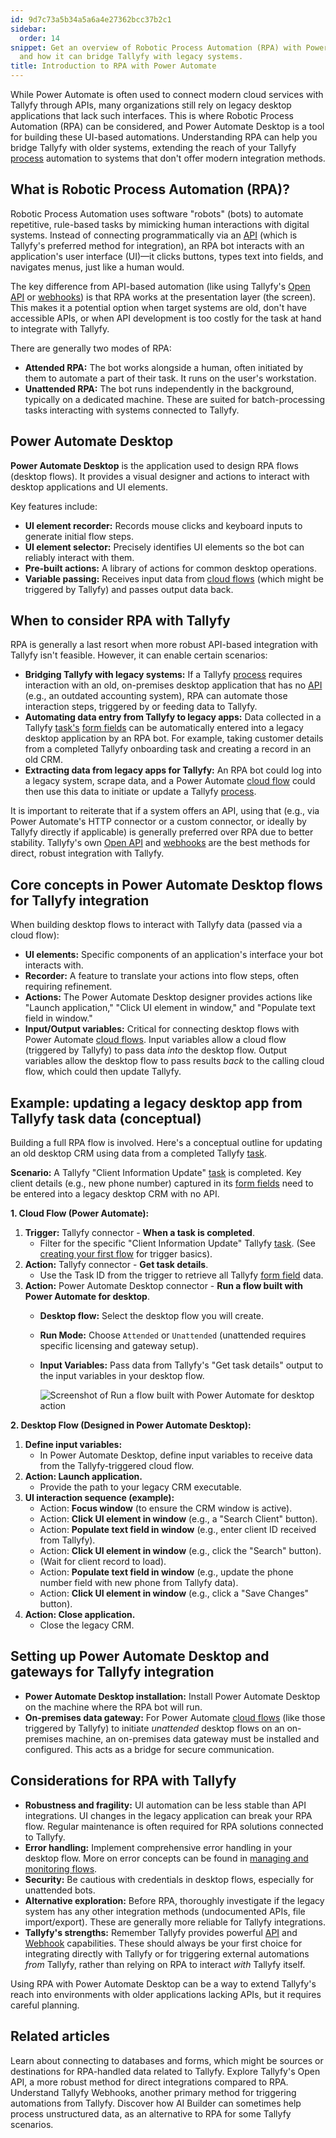 ```yaml
---
id: 9d7c73a5b34a5a6a4e27362bcc37b2c1
sidebar:
  order: 14
snippet: Get an overview of Robotic Process Automation (RPA) with Power Automate Desktop
  and how it can bridge Tallyfy with legacy systems.
title: Introduction to RPA with Power Automate
---
```


While Power Automate is often used to connect modern cloud services with Tallyfy through APIs, many organizations still rely on legacy desktop applications that lack such interfaces. This is where Robotic Process Automation (RPA) can be considered, and Power Automate Desktop is a tool for building these UI-based automations. Understanding RPA can help you bridge Tallyfy with older systems, extending the reach of your Tallyfy [process](/products/pro/tracking-and-tasks/processes/) automation to systems that don't offer modern integration methods.

## What is Robotic Process Automation (RPA)?

Robotic Process Automation uses software "robots" (bots) to automate repetitive, rule-based tasks by mimicking human interactions with digital systems. Instead of connecting programmatically via an [API](/products/pro/integrations/open-api/) (which is Tallyfy's preferred method for integration), an RPA bot interacts with an application's user interface (UI)—it clicks buttons, types text into fields, and navigates menus, just like a human would.

The key difference from API-based automation (like using Tallyfy's [Open API](/products/pro/integrations/open-api/) or [webhooks](/products/pro/integrations/webhooks/)) is that RPA works at the presentation layer (the screen). This makes it a potential option when target systems are old, don't have accessible APIs, or when API development is too costly for the task at hand to integrate with Tallyfy.

There are generally two modes of RPA:

*   **Attended RPA:** The bot works alongside a human, often initiated by them to automate a part of their task. It runs on the user's workstation.
*   **Unattended RPA:** The bot runs independently in the background, typically on a dedicated machine. These are suited for batch-processing tasks interacting with systems connected to Tallyfy.

## Power Automate Desktop

**Power Automate Desktop** is the application used to design RPA flows (desktop flows). It provides a visual designer and actions to interact with desktop applications and UI elements.

Key features include:

*   **UI element recorder:** Records mouse clicks and keyboard inputs to generate initial flow steps.
*   **UI element selector:** Precisely identifies UI elements so the bot can reliably interact with them.
*   **Pre-built actions:** A library of actions for common desktop operations.
*   **Variable passing:** Receives input data from [cloud flows](/products/pro/integrations/middleware/power-automate/understanding-power-automate-basics/) (which might be triggered by Tallyfy) and passes output data back.

## When to consider RPA with Tallyfy

RPA is generally a last resort when more robust API-based integration with Tallyfy isn't feasible. However, it can enable certain scenarios:

*   **Bridging Tallyfy with legacy systems:** If a Tallyfy [process](/products/pro/tracking-and-tasks/processes/) requires interaction with an old, on-premises desktop application that has no [API](/products/pro/integrations/open-api/) (e.g., an outdated accounting system), RPA can automate those interaction steps, triggered by or feeding data to Tallyfy.
*   **Automating data entry from Tallyfy to legacy apps:** Data collected in a Tallyfy [task's](/products/pro/tracking-and-tasks/tasks/) [form fields](/products/pro/tracking-and-tasks/tasks/what-are-form-fields-in-tallyfy/) can be automatically entered into a legacy desktop application by an RPA bot. For example, taking customer details from a completed Tallyfy onboarding task and creating a record in an old CRM.
*   **Extracting data from legacy apps for Tallyfy:** An RPA bot could log into a legacy system, scrape data, and a Power Automate [cloud flow](/products/pro/integrations/middleware/power-automate/understanding-power-automate-basics/) could then use this data to initiate or update a Tallyfy [process](/products/pro/tracking-and-tasks/processes/).

It is important to reiterate that if a system offers an API, using that (e.g., via Power Automate's HTTP connector or a custom connector, or ideally by Tallyfy directly if applicable) is generally preferred over RPA due to better stability. Tallyfy's own [Open API](/products/pro/integrations/open-api/) and [webhooks](/products/pro/integrations/webhooks/) are the best methods for direct, robust integration with Tallyfy.

## Core concepts in Power Automate Desktop flows for Tallyfy integration

When building desktop flows to interact with Tallyfy data (passed via a cloud flow):

*   **UI elements:** Specific components of an application's interface your bot interacts with.
*   **Recorder:** A feature to translate your actions into flow steps, often requiring refinement.
*   **Actions:** The Power Automate Desktop designer provides actions like "Launch application," "Click UI element in window," and "Populate text field in window."
*   **Input/Output variables:** Critical for connecting desktop flows with Power Automate [cloud flows](/products/pro/integrations/middleware/power-automate/understanding-power-automate-basics/). Input variables allow a cloud flow (triggered by Tallyfy) to pass data *into* the desktop flow. Output variables allow the desktop flow to pass results *back* to the calling cloud flow, which could then update Tallyfy.

## Example: updating a legacy desktop app from Tallyfy task data (conceptual)

Building a full RPA flow is involved. Here's a conceptual outline for updating an old desktop CRM using data from a completed Tallyfy [task](/products/pro/tracking-and-tasks/tasks/).

**Scenario:** A Tallyfy "Client Information Update" [task](/products/pro/tracking-and-tasks/tasks/) is completed. Key client details (e.g., new phone number) captured in its [form fields](/products/pro/tracking-and-tasks/tasks/what-are-form-fields-in-tallyfy/) need to be entered into a legacy desktop CRM with no API.

**1. Cloud Flow (Power Automate):**

<Steps>

1.  **Trigger:** Tallyfy connector - **When a task is completed**.
    *   Filter for the specific "Client Information Update" Tallyfy [task](/products/pro/tracking-and-tasks/tasks/). (See [creating your first flow](/products/pro/integrations/middleware/power-automate/creating-your-first-flow-in-power-automate/) for trigger basics).
2.  **Action:** Tallyfy connector - **Get task details**.
    *   Use the Task ID from the trigger to retrieve all Tallyfy [form field](/products/pro/tracking-and-tasks/tasks/what-are-form-fields-in-tallyfy/) data.
3.  **Action:** Power Automate Desktop connector - **Run a flow built with Power Automate for desktop**.
    *   **Desktop flow:** Select the desktop flow you will create.
    *   **Run Mode:** Choose `Attended` or `Unattended` (unattended requires specific licensing and gateway setup).
    *   **Input Variables:** Pass data from Tallyfy's "Get task details" output to the input variables in your desktop flow.

        ![Screenshot of Run a flow built with Power Automate for desktop action](mdc:/pro/integrations/middleware/power-automate/assets/run-desktop-flow-action.png)

</Steps>

**2. Desktop Flow (Designed in Power Automate Desktop):**

<Steps>

1.  **Define input variables:**
    *   In Power Automate Desktop, define input variables to receive data from the Tallyfy-triggered cloud flow.
2.  **Action: Launch application.**
    *   Provide the path to your legacy CRM executable.
3.  **UI interaction sequence (example):**
    *   Action: **Focus window** (to ensure the CRM window is active).
    *   Action: **Click UI element in window** (e.g., a "Search Client" button).
    *   Action: **Populate text field in window** (e.g., enter client ID received from Tallyfy).
    *   Action: **Click UI element in window** (e.g., click the "Search" button).
    *   (Wait for client record to load).
    *   Action: **Populate text field in window** (e.g., update the phone number field with new phone from Tallyfy data).
    *   Action: **Click UI element in window** (e.g., click a "Save Changes" button).
4.  **Action: Close application.**
    *   Close the legacy CRM.

</Steps>

## Setting up Power Automate Desktop and gateways for Tallyfy integration

*   **Power Automate Desktop installation:** Install Power Automate Desktop on the machine where the RPA bot will run.
*   **On-premises data gateway:** For Power Automate [cloud flows](/products/pro/integrations/middleware/power-automate/understanding-power-automate-basics/) (like those triggered by Tallyfy) to initiate *unattended* desktop flows on an on-premises machine, an on-premises data gateway must be installed and configured. This acts as a bridge for secure communication.

## Considerations for RPA with Tallyfy

*   **Robustness and fragility:** UI automation can be less stable than API integrations. UI changes in the legacy application can break your RPA flow. Regular maintenance is often required for RPA solutions connected to Tallyfy.
*   **Error handling:** Implement comprehensive error handling in your desktop flow. More on error concepts can be found in [managing and monitoring flows](/products/pro/integrations/middleware/power-automate/managing-and-monitoring-power-automate-flows/).
*   **Security:** Be cautious with credentials in desktop flows, especially for unattended bots.
*   **Alternative exploration:** Before RPA, thoroughly investigate if the legacy system has any other integration methods (undocumented APIs, file import/export). These are generally more reliable for Tallyfy integrations.
*   **Tallyfy's strengths:** Remember Tallyfy provides powerful [API](/products/pro/integrations/open-api/) and [Webhook](/products/pro/integrations/webhooks/) capabilities. These should always be your first choice for integrating directly with Tallyfy or for triggering external automations *from* Tallyfy, rather than relying on RPA to interact *with* Tallyfy itself.

Using RPA with Power Automate Desktop can be a way to extend Tallyfy's reach into environments with older applications lacking APIs, but it requires careful planning.


## Related articles
<CardGrid>
<LinkTitleCard header="<b>Pro > Integrations > Middleware > Power Automate > Connecting Power Automate to external data</b>" href="/products/pro/integrations/middleware/power-automate/connecting-power-automate-to-external-data/" > Learn about connecting to databases and forms, which might be sources or destinations for RPA-handled data related to Tallyfy. </LinkTitleCard>
<LinkTitleCard header="<b>Pro > Integrations > Open API</b>" href="/products/pro/integrations/open-api/" > Explore Tallyfy's Open API, a more robust method for direct integrations compared to RPA. </LinkTitleCard>
<LinkTitleCard header="<b>Pro > Integrations > Webhooks</b>" href="/products/pro/integrations/webhooks/" > Understand Tallyfy Webhooks, another primary method for triggering automations from Tallyfy. </LinkTitleCard>
<LinkTitleCard header="<b>Pro > Integrations > Middleware > Power Automate > Leveraging AI Builder in Power Automate</b>" href="/products/pro/integrations/middleware/power-automate/leveraging-ai-builder-in-power-automate/" > Discover how AI Builder can sometimes help process unstructured data, as an alternative to RPA for some Tallyfy scenarios. </LinkTitleCard>
</CardGrid>